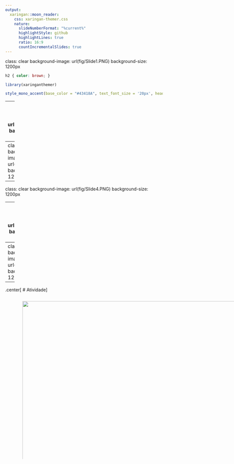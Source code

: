 ```yaml
---
output:
  xaringan::moon_reader:
    css: xaringan-themer.css
    nature:
      slideNumberFormat: "%current%"
      highlightStyle: github
      highlightLines: true
      ratio: 16:9
      countIncrementalSlides: true
---
```

class: clear
background-image: url(fig/Slide1.PNG)
background-size: 1200px

```css
h2 { color: brown; }
```

```r
library(xaringanthemer)

style_mono_accent(base_color = "#43418A", text_font_size = '20px', header_h1_font_size	 = '34px', header_h2_font_size = '32px', header_h3_font_size	= '30px')

```
---
class: clear
background-image: url(fig/Slide2.PNG)
background-size: 1200px

---
class: clear
background-image: url(fig/Slide3.PNG)
background-size: 1200px

---
class: clear
background-image: url(fig/Slide4.PNG)
background-size: 1200px

---
class: clear
background-image: url(fig/Slide5.PNG)
background-size: 1200px

---
class: clear
background-image: url(fig/Slide6.PNG)
background-size: 1200px

---
.center[
# Atividade
]

<div class="background" style="width: 1100px; height: 520px; white-space: nowrap; overflow-x: scroll; border: 0; padding: 0px;">

.center[
<img src="atv.png" style="width:100%;">
]

---
class: clear
background-image: url(fig/Slide7.PNG)
background-size: 1200px

---
class: clear
background-image: url(fig/Slide8.PNG)
background-size: 1200px

---
class: clear
background-image: url(fig/Slide9.PNG)
background-size: 1200px

---
class: clear
background-image: url(fig/Slide10.PNG)
background-size: 1200px

---
class: clear
background-image: url(fig/Slide11.PNG)
background-size: 1200px

---
class: clear
background-image: url(fig/Slide12.PNG)
background-size: 1200px

---
class: clear
background-image: url(fig/Slide13.PNG)
background-size: 1200px

---
class: clear
background-image: url(fig/Slide14.PNG)
background-size: 1200px

---
class: clear
background-image: url(fig/Slide15.PNG)
background-size: 1200px

---
class: clear
background-image: url(fig/Slide16.PNG)
background-size: 1200px

---
class: clear
background-image: url(fig/Slide17.PNG)
background-size: 1200px

---
# No R

## A atividade

- Uma pesquisadora 'X' contabilizou o número de indivíduos/espécie em cinco distintas áreas de conservação.

- O projeto da Dra. 'X' visa comparar essas áreas quanto a estes valores, com a finalidade de descobrir quais áreas são mais semelhantes quanto a composição de espécies.


## Instalar e carregar os pacotes necessários
```r
# Instalação
install.packages("vegan")
install.packages("kableExtra")

# Carregando os pacotes
library(vegan)
library(kableExtra)
```

```r
library(vegan)
library(kableExtra)
```

---
# No R

## Dados amostrados

### Criando a matriz de dados (comando 'matrix')
```r
P1 = matrix(c(0, 0, 10, 8, 0, 0, 0, 12, 9, 0, 0, 0, 13, 5, 10, 2, 3, 0, 4, 12, 5, 10, 0, 0, 16, 15, 20, 0, 0, 0), nrow = 6, byrow = 5)
```

### Nome nas colunas/linhas da matriz 
- colunas: 'colnames(nome da matriz)'
- linhas: 'rownames (nome das linhas)'

```r
colnames(P1)=c("A", "B", "C", "D","E")
rownames(P1)=c("Local 1", "Local 2", "Local 3", "Local 4", "Local 5","Local 6")
```

---
# No R

## Dados amostrados

### Versão final da nossa matriz/tabela

<div style="width: 1105px; height: 405px; white-space: nowrap; overflow-x: scroll; overflow-y: scroll; border: 0; padding: 0px; display: inline-block;">

```r
P1 %>% kbl() %>%
   kable_material(c("striped", "hover"), font_size = 20)
```

---
# No R

## Distância

### Matriz com **distância euclidiana**

- Criar a matriz de similaridade/dissimilaridade ~ mas qual distância utilizar?
- Existem dois comandos para uso com o `vegan` ~ `dist()` e o `vegdist()`.


```r
eu = vegdist(P1, method = "euclidean", binary = F)

eu
```

---
# No R

## Dendograma 

### Método do vizinho mais próximo ("Single linkage")

<div style="width: 1105px; height: 405px; white-space: nowrap; overflow-x: scroll; overflow-y: scroll; border: 0; padding: 0px; display: inline-block;">

```r
# Comando de criação de hirarquia cluster via metodo do vizinho mais próximo
vizinhop = hclust(eu, method = "single")

# Gráfico
plot(vizinhop, main = "Método do vizinho mais próximo", sub = "",
     ylab = "Distância euclidiana", xlab = "Locais", hang = -1)
```

---
# No R

## Dendograma 

### Método do vizinho mais próximo ("Single linkage")

<div style="width: 1105px; height: 405px; white-space: nowrap; overflow-x: scroll; overflow-y: scroll; border: 0; padding: 0px; display: inline-block;">

```r
# Gráfico
plot(vizinhop, main = "Método do vizinho mais próximo", sub = "",
     ylab = "Distância euclidiana", xlab = "Locais", hang = -1)

# 3 grupos cluster
rect.hclust(vizinhop, k=3, border="red")
```

---
# No R

## Dendograma 

### Método da ligação completa ou do vizinho mais distante ("Complete linkage") 
<div style="width: 1105px; height: 405px; white-space: nowrap; overflow-x: scroll; overflow-y: scroll; border: 0; padding: 0px; display: inline-block;">

```r
# Comando de criação de hierarquia cluster via método do vizinho mais distante
vizinhod = hclust(eu, method = "complete") 

# Gráfico
plot(vizinhod, main = "Método do vizinho mais distante", sub = "",
     ylab = "Distância euclidiana", xlab = "Locais", hang = -1) 
```

---
# No R

## Dendograma 

### Método da ligação completa ou do vizinho mais distante ("Complete linkage") 
<div style="width: 1105px; height: 405px; white-space: nowrap; overflow-x: scroll; overflow-y: scroll; border: 0; padding: 0px; display: inline-block;">

```r
# Gráfico
plot(vizinhod, main = "Método do vizinho mais distante", sub = "",
     ylab = "Distância euclidiana", xlab = "Locais", hang = -1) 

# 3 grupos cluster
rect.hclust(vizinhod, k = 3, border = "red")
```

---
# No R

## Dendograma 

### Método da ligação média ("Average linkage")

<div style="width: 1105px; height: 405px; white-space: nowrap; overflow-x: scroll; overflow-y: scroll; border: 0; padding: 0px; display: inline-block;">

```r
# Comando de criação de hierarquia cluster via método do vizinho mais distante
media = hclust(eu, method = "average")

# Gráfico
plot(media, main="Método da ligação média", sub="",
     ylab="Distância euclidiana", xlab="Locais", hang = -1)
```

---
# No R

## Dendograma 

### Método da ligação média ("Average linkage")

<div style="width: 1105px; height: 405px; white-space: nowrap; overflow-x: scroll; overflow-y: scroll; border: 0; padding: 0px; display: inline-block;">

```r
# Gráfico
plot(media, main="Método da ligação média", sub="",
     ylab="Distância euclidiana", xlab="Locais", hang = -1)

# 3 grupos cluster
rect.hclust(media, k=3, border="red")
```

---
# No R

## O cluster 

### Mas qual cluster escolher? **Vamos avaliar!**

#### Coeficiente de Correlação Cofenética

O coeficiente de correlação linear de Pearson entre os elementos da matriz de dissimilaridade (matriz de distâncias obtida dos dados) e os elementos da matriz cofenética (matriz de distâncias obtida a partir do dendrograma) é denominado *coeficiente de correlação cofenética*. 

---
# No R

## O cluster 

### Mas qual cluster escolher? **Vamos avaliar!**

#### Coeficiente de Correlação Cofenética

<div style="width: 1105px; height: 385px; white-space: nowrap; overflow-x: scroll; overflow-y: scroll; border: 0; padding: 0px; display: inline-block;">

```r
# Vizinho mais próximo
cor.test(eu, cophenetic(vizinhop))$estimate

# Método da ligação completa
cor.test(eu, cophenetic(vizinhod))$estimate

# Método da ligação média
cor.test(eu, cophenetic(media))$estimate
```

---
class: clear
background-image: url(fig/Slide18.PNG)
background-size: 1200px

---
.center[
# OBRIGADA!!

<img src="https://www.mmfava.com/marilia.png" style="width:20%;">

## Marília Melo Favalesso

`r icons::icon_style(icons::fontawesome("envelope", style = "solid"), fill = "#000000")` [mariliabioufpr@gmail.com](mariliabioufpr@gmail.com)
`r icons::icon_style(icons::fontawesome("globe-americas", style = "solid"), fill = "#000000")` [www.mmfava.com](www.mmfava.com)
`r icons::icon_style(icons::fontawesome("twitter"), fill = "#000000")` [Twitter: @mmfbee](https://twitter.com/mmfbee)
`r icons::icon_style(icons::fontawesome("github"), fill = "#000000")` [Github: mmfava](https://github.com/mmfava)
]
